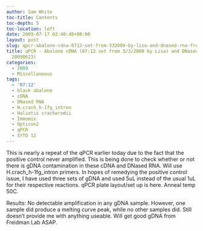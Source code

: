 ```yaml
---
author: Sam White
toc-title: Contents
toc-depth: 5
toc-location: left
date: 2009-07-17 02:40:48+00:00
layout: post
slug: qpcr-abalone-cdna-0712-set-from-332009-by-lisa-and-dnased-rna-from-20090623-3
title: qPCR - Abalone cDNA (07:12 set from 3/3/2009 by Lisa) and DNased RNA (from
  20090623)
categories:
  - 2009
  - Miscellaneous
tags:
  - '07:12'
  - black abalone
  - cDNA
  - DNased RNA
  - H.crach_h-1fg_intron
  - Haliotis cracherodii
  - Immomix
  - Opticon2
  - qPCR
  - SYTO 13
---
```


This is nearly a repeat of the qPCR earlier today due to the fact that the positive control never amplified. This is being done to check whether or not there is gDNA contamination in these cDNA and DNased RNA. Will use H.crach_h-1fg_intron primers. In hopes of remedying the positive control issue, I have used three sets of gDNA and used 5uL instead of the usual 1uL for their respective reactions. qPCR plate layout/set up is here. Anneal temp 50C.

Results: No detectable amplification in any gDNA sample. However, one sample did produce a melting curve peak, while no other samples did. Still doesn't provide me with anything useable. Will get good gDNA from Freidman Lab ASAP.
